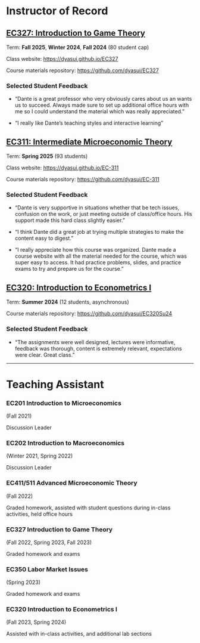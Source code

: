 # Instructor of Record


## [EC327: Introduction to Game Theory](https://dyasui.github.io/EC327/)

Term: **Fall 2025**, **Winter 2024**, **Fall 2024** (80 student cap)

Class website: <https://dyasui.github.io/EC327>

Course materials repository: <https://github.com/dyasui/EC327>

### Selected Student Feedback

- "Dante is a great professor who very obviously cares about us an wants us to succeed. Always made sure to set up additional office hours with me so I could understand the material which was really appreciated."

- "I really like Dante's teaching styles and interactive learning"

## [EC311: Intermediate Microeconomic Theory](https://dyasui.github.io/EC-311/)

Term: **Spring 2025** (93 students)

Class website: <https://dyasui.github.io/EC-311>

Course materials repository: <https://github.com/dyasui/EC-311>

### Selected Student Feedback

- "Dante is very supportive in situations whether that be tech issues, confusion on the work, or just meeting outside of class/office hours. His support made this hard class slightly easier."

- "I think Dante did a great job at trying multiple strategies to make the content easy to digest."

- "I really appreciate how this course was organized. Dante made a course website with all the material needed for the course, which was super easy to access. It had practice problems, slides, and practice exams to try and prepare us for the course."

## [EC320: Introduction to Econometrics I](https://github.com/dyasui/EC320Su24)

Term: **Summer 2024** (12 students, asynchronous)

Course materials repository: <https://github.com/dyasui/EC320Su24>

### Selected Student Feedback

- "The assignments were well designed, lectures were informative, feedback was thorough, content is extremely relevant, expectations were clear. Great class."

--- 

# Teaching Assistant

### EC201 Introduction to Microeconomics 
(Fall 2021)

Discussion Leader

### EC202 Introduction to Macroeconomics 
(Winter 2021, Spring 2022)

Discussion Leader

### EC411/511 Advanced Microeconomic Theory 
(Fall 2022)

Graded homework, assisted with student questions during in-class activities, held office hours

### EC327 Introduction to Game Theory 
(Fall 2022, Spring 2023, Fall 2023)

Graded homework and exams

### EC350 Labor Market Issues 
(Spring 2023)

Graded homework and exams

### EC320 Introduction to Econometrics I 
(Fall 2023, Spring 2024)

Assisted with in-class activities, and additional lab sections
